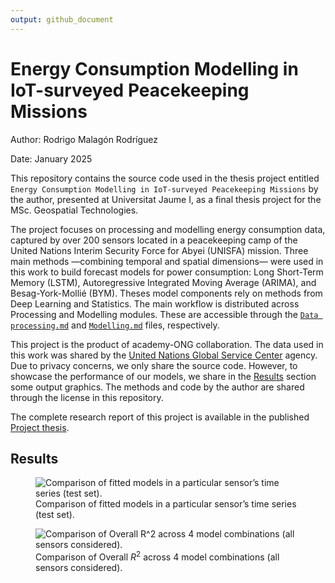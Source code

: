 ```yaml
---
output: github_document
---
```


# Energy Consumption Modelling in IoT-surveyed Peacekeeping Missions

Author: Rodrigo Malagón Rodríguez

Date: January 2025

This repository contains the source code used in the thesis project entitled
`Energy Consumption Modelling in IoT-surveyed Peacekeeping Missions` by the author, presented at Universitat Jaume I, as a final thesis project for the MSc. Geospatial Technologies. 

The project focuses on processing and modelling energy consumption data, captured by over 200 sensors located in a peacekeeping camp of the United Nations Interim Security Force for Abyei (UNISFA) mission. Three main methods ---combining temporal and spatial dimensions--- were used in this work to build forecast models for power consumption: Long Short-Term Memory (LSTM), Autoregressive Integrated Moving Average (ARIMA), and Besag-York-Mollié (BYM). Theses model components rely on methods from Deep Learning and Statistics. The main workflow is distributed across Processing and Modelling modules. These are accessible through the [`Data processing.md`](Data-processing.md) and [`Modelling.md`](Modelling.md) files, respectively. 

This project is the product of academy-ONG collaboration. The data used in this work was shared by the [United Nations Global Service Center](https://www.ungsc.org/) agency. Due to privacy concerns, we only share the source code. However, to showcase the performance of our models, we share in the [Results](#results) section some output graphics. The methods and code by the author are shared through the license in this repository.

The complete research report of this project is available in the published [Project thesis](Project thesis.pdf).

## Results

![Comparison of fitted models in a particular sensor's time series (test set).](./images/Models fit comparison in test set.png)


![Comparison of Overall $R^2$ across 4 model combinations (all sensors considered).](./images/overall_r2_comparison.png)
